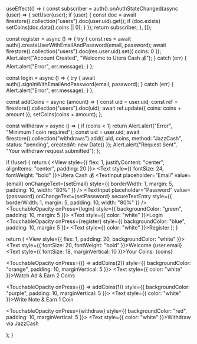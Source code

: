 


useEffect(() => { const subscriber = auth().onAuthStateChanged(async (user) => { setUser(user); if (user) { const doc = await firestore().collection("users").doc(user.uid).get(); if (doc.exists) setCoins(doc.data().coins || 0); } }); return subscriber; }, []);

const register = async () => { try { const res = await auth().createUserWithEmailAndPassword(email, password); await firestore().collection("users").doc(res.user.uid).set({ coins: 0 }); Alert.alert("Account Created", "Welcome to Utera Cash 💰"); } catch (err) { Alert.alert("Error", err.message); } };

const login = async () => { try { await auth().signInWithEmailAndPassword(email, password); } catch (err) { Alert.alert("Error", err.message); } };

const addCoins = async (amount) => { const uid = user.uid; const ref = firestore().collection("users").doc(uid); await ref.update({ coins: coins + amount }); setCoins(coins + amount); };

const withdraw = async () => { if (coins < 1) return Alert.alert("Error", "Minimum 1 coin required"); const uid = user.uid; await firestore().collection("withdraws").add({ uid, coins, method: "JazzCash", status: "pending", createdAt: new Date() }); Alert.alert("Request Sent", "Your withdraw request submitted"); };

if (!user) { return ( <View style={{ flex: 1, justifyContent: "center", alignItems: "center", padding: 20 }}> <Text style={{ fontSize: 24, fontWeight: "bold" }}>Utera Cash 💰</Text> <TextInput placeholder="Email" value={email} onChangeText={setEmail} style={{ borderWidth: 1, margin: 5, padding: 10, width: "80%" }} /> <TextInput placeholder="Password" value={password} onChangeText={setPassword} secureTextEntry style={{ borderWidth: 1, margin: 5, padding: 10, width: "80%" }} /> <TouchableOpacity onPress={login} style={{ backgroundColor: "green", padding: 10, margin: 5 }}> <Text style={{ color: "white" }}>Login</Text> </TouchableOpacity> <TouchableOpacity onPress={register} style={{ backgroundColor: "blue", padding: 10, margin: 5 }}> <Text style={{ color: "white" }}>Register</Text> </TouchableOpacity> </View> ); }

return ( <View style={{ flex: 1, padding: 20, backgroundColor: "white" }}> <Text style={{ fontSize: 20, fontWeight: "bold" }}>Welcome {user.email}</Text> <Text style={{ fontSize: 18, marginVertical: 10 }}>Your Coins: {coins}</Text>

<TouchableOpacity onPress={() => addCoins(2)} style={{ backgroundColor: "orange", padding: 10, marginVertical: 5 }}>
    <Text style={{ color: "white" }}>Watch Ad & Earn 2 Coins</Text>
  </TouchableOpacity>

  <TouchableOpacity onPress={() => addCoins(1)} style={{ backgroundColor: "purple", padding: 10, marginVertical: 5 }}>
    <Text style={{ color: "white" }}>Write Note & Earn 1 Coin</Text>
  </TouchableOpacity>

  <TouchableOpacity onPress={withdraw} style={{ backgroundColor: "red", padding: 10, marginVertical: 5 }}>
    <Text style={{ color: "white" }}>Withdraw via JazzCash</Text>
  </TouchableOpacity>

  <BannerAd unitId={TestIds.BANNER} size={BannerAdSize.FULL_BANNER} />
</View>

); }

